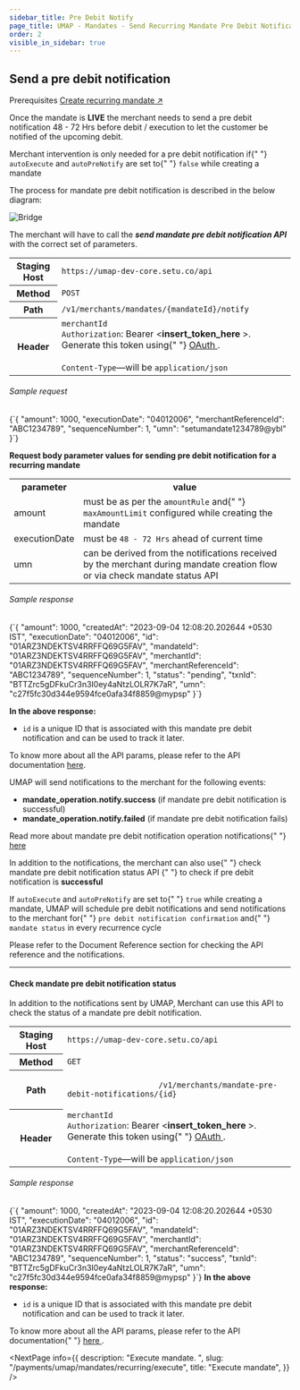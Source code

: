 ```yaml
---
sidebar_title: Pre Debit Notify
page_title: UMAP - Mandates - Send Recurring Mandate Pre Debit Notification
order: 2
visible_in_sidebar: true
---
```


## Send a pre debit notification

<Card padding="nano" shape="rounded" marginBottom="micro" marginTop="micro">
    <Text size="medium" marginBottom="nano" paddingRight="medium" weight="600">
        Prerequisites
    </Text>
    <a href="/payments/umap/mandates/recurring/create">
        Create recurring mandate ↗
    </a>
</Card>

<br />

Once the mandate is **LIVE** the merchant needs to send a pre debit notification 48 - 72 Hrs before debit / execution to let the customer be notified of the upcoming debit.

<Callout type="tip">
    Merchant intervention is only needed for a pre debit notification if{" "}
    <code>autoExecute</code> and <code>autoPreNotify</code> are set to{" "}
    <code>false</code> while creating a mandate
</Callout>

The process for mandate pre debit notification is described in the below diagram:

<img
    src="https://storage.googleapis.com/strapi-assets/latest/update-mandate-pre-debit-notification/update-mandate-pre-debit-notification.png"
    alt="Bridge"
/>

The merchant will have to call the **<i>send mandate pre debit notification API</i>** with the correct set of parameters.

<table>
    <tbody>
        <tr>
            <th>Staging Host</th>
            <td>
                <code>https://umap-dev-core.setu.co/api</code>
            </td>
        </tr>
        <tr>
            <th>Method</th>
            <td>
                <code>POST</code>
            </td>
        </tr>
        <tr>
            <th>Path</th>
            <td>
                <code>/v1/merchants/mandates/&#123;mandateId&#125;/notify</code>
            </td>
        </tr>
        <tr>
            <th>Header</th>
            <td>
                <code>merchantId</code>
                <br />
                <code>Authorization</code>: Bearer &lt;<b>insert_token_here</b>
                &gt;. Generate this token using{" "}
                <a href="/payments/umap/api-integration" target="_blank">
                    OAuth
                </a>
                .<br />
                <br />
                <code>Content-Type</code>—will be <code>application/json</code>
            </td>
        </tr>
    </tbody>
</table>

###### Sample request

<CodeBlockWithCopy language="json">
    {`{
    "amount": 1000,
    "executionDate": "04012006",
    "merchantReferenceId": "ABC1234789",
    "sequenceNumber": 1,
    "umn": "setumandate1234789@ybl"
}`}
</CodeBlockWithCopy>

<p>
    <b>
        Request body parameter values for sending pre debit notification for a
        recurring mandate
    </b>
</p>
<table>
    <tr>
        <th>parameter</th>
        <th>value</th>
    </tr>
    <tr>
        <td>amount</td>
        <td>
            must be as per the <code>amountRule</code> and{" "}
            <code>maxAmountLimit</code> configured while creating the mandate
        </td>
    </tr>
    <tr>
        <td>executionDate</td>
        <td>
            must be <code>48 - 72 Hrs</code> ahead of current time
        </td>
    </tr>
    <tr>
        <td>umn</td>
        <td>
            can be derived from the notifications received by the merchant
            during mandate creation flow or via check mandate status API
        </td>
    </tr>
</table>

###### Sample response

<CodeBlockWithCopy language="json">
    {`{
  "amount": 1000,
  "createdAt": "2023-09-04 12:08:20.202644 +0530 IST",
  "executionDate": "04012006",
  "id": "01ARZ3NDEKTSV4RRFFQ69G5FAV",
  "mandateId": "01ARZ3NDEKTSV4RRFFQ69G5FAV",
  "merchantId": "01ARZ3NDEKTSV4RRFFQ69G5FAV",
  "merchantReferenceId": "ABC1234789",
  "sequenceNumber": 1,
  "status": "pending",
  "txnId": "BTTZrc5gDFkuCr3n3I0ey4aNtzLOLR7K7aR",
  "umn": "c27f5fc30d344e9594fce0afa34f8859@mypsp"
}`}
</CodeBlockWithCopy>

**In the above response:**

-   `id` is a unique ID that is associated with this mandate pre debit notification and can be used to track it later.

To know more about all the API params, please refer to the API documentation <a href="/payments/umap/api-reference#/category~mandates/operation~mandates#notify" target="_blank">here</a>.

<p>UMAP will send notifications to the merchant for the following events:</p>
<ul>
    <li>
        <b>mandate_operation.notify.success</b> (if mandate pre debit
        notification is successful)
    </li>
    <li>
        <b>mandate_operation.notify.failed</b> (if mandate pre debit
        notification fails)
    </li>
</ul>
<p>
    Read more about mandate pre debit notification operation notifications{" "}
    <a href="/payments/umap/notifications/mandates/notify">here</a>
</p>

<p>
    In addition to the notifications, the merchant can also use{" "}
    <Link href="/payments/umap/mandates/recurring/pre-debit-notify#check-mandate-pre-debit-notification-status">
        check mandate pre debit notification status API
    </Link>{" "}
    to check if pre debit notification is <b>successful</b>
</p>

<Callout type="highlight">
    If <code>autoExecute</code> and <code>autoPreNotify</code> are set to{" "}
    <code>true</code> while creating a mandate, UMAP will schedule pre debit
    notifications and send notifications to the merchant for{" "}
    <code>pre debit notification confirmation</code> and{" "}
    <code>mandate status</code> in every recurrence cycle
</Callout>

Please refer to the Document Reference section for checking the API reference and the notifications.

<hr class="tertiary" />

#### Check mandate pre debit notification status

In addition to the notifications sent by UMAP, Merchant can use this API to check the status of a mandate pre debit notification.

<table>
    <tbody>
        <tr>
            <th>Staging Host</th>
            <td>
                <code>https://umap-dev-core.setu.co/api</code>
            </td>
        </tr>
        <tr>
            <th>Method</th>
            <td>
                <code>GET</code>
            </td>
        </tr>
        <tr>
            <th>Path</th>
            <td>
                <code>
                    /v1/merchants/mandate-pre-debit-notifications/&#123;id&#125;
                </code>
            </td>
        </tr>
        <tr>
            <th>Header</th>
            <td>
                <code>merchantId</code>
                <br />
                <code>Authorization</code>: Bearer &lt;<b>insert_token_here</b>
                &gt;. Generate this token using{" "}
                <a href="/payments/umap/api-integration" target="_blank">
                    OAuth
                </a>
                .<br />
                <br />
                <code>Content-Type</code>—will be <code>application/json</code>
            </td>
        </tr>
    </tbody>
</table>

<h6>Sample response</h6>
<CodeBlockWithCopy language="json">
    {`{
  "amount": 1000,
  "createdAt": "2023-09-04 12:08:20.202644 +0530 IST",
  "executionDate": "04012006",
  "id": "01ARZ3NDEKTSV4RRFFQ69G5FAV",
  "mandateId": "01ARZ3NDEKTSV4RRFFQ69G5FAV",
  "merchantId": "01ARZ3NDEKTSV4RRFFQ69G5FAV",
  "merchantReferenceId": "ABC1234789",
  "sequenceNumber": 1,
  "status": "success",
  "txnId": "BTTZrc5gDFkuCr3n3I0ey4aNtzLOLR7K7aR",
  "umn": "c27f5fc30d344e9594fce0afa34f8859@mypsp"
}`}
</CodeBlockWithCopy>
<b>In the above response:</b>
<ul>
    <li>
        <code>id</code> is a unique ID that is associated with this mandate pre
        debit notification and can be used to track it later.
    </li>
</ul>

<p>
    To know more about all the API params, please refer to the API documentation{" "}
    <a
        href="/payments/umap/api-reference#/category~mandates/operation~mandates#fetchMandatePreDebitNotificationById"
        target="_blank"
    >
        here
    </a>
    .
</p>

<NextPage
    info={{
        description: "Execute mandate.  ",
        slug: "/payments/umap/mandates/recurring/execute",
        title: "Execute mandate",
    }}
/>
